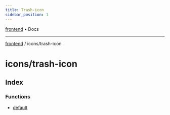 ```yaml
---
title: Trash-icon
sidebar_position: 1
---
```


[frontend](./trash-icon/../..) • Docs

***

[frontend](./trash-icon/../..) / icons/trash-icon

# icons/trash-icon

## Index

### Functions

- [default](./trash-icon/functions/default)
